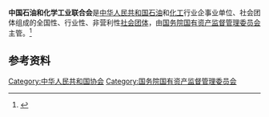 '''中国石油和化学工业联合会'''是[[中华人民共和国|中华人民共和国]][[石油|石油]]和[[化工|化工]]行业企事业单位、社会团体组成的全国性、行业性、非营利性[[社会团体|社会团体]]，由[[国务院国有资产监督管理委员会|国务院国有资产监督管理委员会]]主管。<ref>{{Cite web|title=中国石油和化学工业联合会|url=https://cacs.mofcom.gov.cn/cacscms/article/sxh?articleId=160742&type=|accessdate=2020-11-08|work=中国贸易救济信息网}}</ref>

== 参考资料 ==
{{reflist}}

[[Category:中华人民共和国协会|Category:中华人民共和国协会]]
[[Category:国务院国有资产监督管理委员会|Category:国务院国有资产监督管理委员会]]